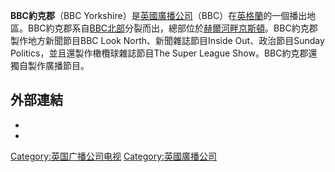 '''BBC約克郡'''（BBC Yorkshire）是[[英國廣播公司|英國廣播公司]]（BBC）在[[英格蘭|英格蘭]]的一個播出地區。BBC約克郡系自[[BBC北部|BBC北部]]分裂而出，總部位於[[赫爾河畔京斯頓|赫爾河畔京斯頓]]。BBC約克郡製作地方新聞節目BBC Look North、新聞雜誌節目Inside Out、政治節目Sunday Politics，並且還製作橄欖球雜誌節目The Super League Show。BBC約克郡還獨自製作廣播節目。

==外部連結==
*{{bbc.co.uk|id=local|title=BBC Local News}}
*{{bbc.co.uk|id=looknorthyorkslincs|title=''BBC Look North'' from Yorkshire}}

{{英国广播公司电视}}
{{Authority control}}
[[Category:英国广播公司电视|Category:英国广播公司电视]]
[[Category:英國廣播公司|Category:英國廣播公司]]